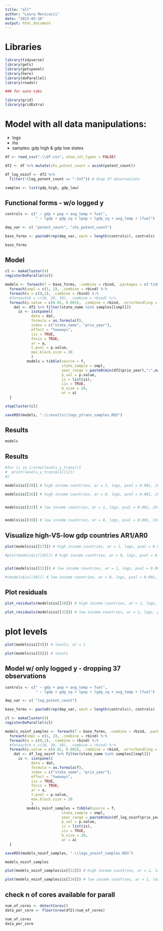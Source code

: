 ```yaml
---
title: "all"
author: "Laura Menicacci"
date: "2023-03-16"
output: html_document
---
```

# Libraries
```r
library(tidyverse)
library(gets)
library(getspanel)
library(here)
library(doParallel)
library(readxl)

### for auto-tabs

library(grid)
library(gridExtra)
```

# Model with all data manipulations:
- logs
- ihs
- samples: gdp high & gdp low states
```r

df <- read_csv(".\\df.csv", show_col_types = FALSE)

df2 <- df %>% mutate(ihs_patent_count = asinh(patent_count))

df_log_noinf <- df2 %>% 
  filter(!(log_patent_count == "-Inf")) # drop 37 observations

samples <- list(gdp_high, gdp_low)

```


## Functional forms - w/o logged y 
```r
controls <- c(" ~ gdp + pop + avg_temp + fuel", 
              " ~ lgdp + gdp_sq + lpop + lgdp_sq + avg_temp + lfuel") 

dep_var <- c( "patent_count", "ihs_patent_count") 

base_forms <- paste0(rep(dep_var, each = length(controls)), controls)

base_forms

```


## Model 
```r

cl <- makeCluster(4)
registerDoParallel(cl)

models <- foreach(f = base_forms, .combine = rbind, .packages = c('tidyverse', 'getspanel')) %:%
  foreach(smpl = c(1, 2), .combine = rbind) %:%
  foreach(a = c(0,1), .combine = rbind) %:%
  #foreach(b = c(10, 20, 30), .combine = rbind) %:%
  foreach(p.value = c(0.01, 0.001), .combine = rbind, .errorhandling = "remove") %dopar% {
    dat <- df2 %>% filter(state_name %in% samples[[smpl]])
      is <- isatpanel(
            data = dat,
            formula = as.formula(f),
            index = c("state_name", "prio_year"),
            effect = "twoways",
            iis = TRUE,
            fesis = TRUE,
            ar = a,
            t.pval = p.value,
            max.block.size = 20
            )
          models = tibble(source = f, 
                          state_sample = smpl,
                          year_range = paste0(min(df2$prio_year),":",max(df2$prio_year)), 
                          p_val = p.value, 
                          is = list(is),
                          iis = TRUE,
                          b_size = 20,
                          ar = a)
  }

stopCluster(cl)

saveRDS(models, ".\\results\\logs_ytrans_samples.RDS")

```

## Results
```r

models

```

## Results
```r
#for (i in 1:nrow(levels_y_trans)){
#  print(levels_y_trans$is[[i]])
#}

models$is[[28]] # high income countries, ar = 1, logs, pval = 0.001, ihs y

models$is[[26]] # high income countries, ar = 0, logs, pval = 0.001, ihs y


models$is[[32]] # low income countries, ar = 1, logs, pval = 0.001, ihs y


models$is[[30]] # low income countries, ar = 0, logs, pval = 0.001, ihs y

```



## Visualize high-VS-low gdp countries AR1/AR0
```r
plot(models$is[[27]]) # high income countries, ar = 1, logs, pval = 0.001, ihs y

#plot(models$is[[26]]) # high income countries, ar = 0, logs, pval = 0.001, ihs y


plot(models$is[[31]]) # low income countries, ar = 1, logs, pval = 0.001, ihs y

#(models$is[[30]]) # low income countries, ar = 0, logs, pval = 0.001, ihs y

```
## Plot residuals
```r
plot_residuals(models$is[[28]]) # high income countries, ar = 1, logs, pval = 0.001, ihs y

plot_residuals(models$is[[32]]) # low income countries, ar = 1, logs, pval = 0.001, ihs y
```
# plot levels
```r
plot(models$is[[4]]) # levels, ar = 1

plot(models$is[[8]]) # levels
```


## Model w/ only logged y - dropping 37 observations
```r

controls <- c(" ~ gdp + pop + avg_temp + fuel", 
              " ~ lgdp + gdp_sq + lpop + lgdp_sq + avg_temp + lfuel") 

dep_var <- c( "log_patent_count") 

base_forms <- paste0(rep(dep_var, each = length(controls)), controls)

cl <- makeCluster(4)
registerDoParallel(cl)

models_noinf_samples <- foreach(f = base_forms, .combine = rbind, .packages = c('tidyverse', 'getspanel')) %:%
  foreach(smpl = c(1, 2), .combine = rbind) %:%
  foreach(a = c(0,1), .combine = rbind) %:%
  #foreach(b = c(10, 20, 30), .combine = rbind) %:%
  foreach(p.value = c(0.01, 0.001), .combine = rbind, .errorhandling = "remove") %dopar% {
    dat <- df_log_noinf %>% filter(state_name %in% samples[[smpl]])
      is <- isatpanel(
            data = dat,
            formula = as.formula(f),
            index = c("state_name", "prio_year"),
            effect = "twoways",
            iis = TRUE,
            fesis = TRUE,
            ar = a,
            t.pval = p.value,
            max.block.size = 20
            )
          models_noinf_samples = tibble(source = f, 
                          state_sample = smpl,      
                          year_range = paste0(min(df_log_noinf$prio_year),":",max(df_log_noinf$prio_year)), 
                          p_val = p.value, 
                          is = list(is),
                          iis = TRUE,
                          b_size = 20,
                          ar = a)
  }

saveRDS(models_noinf_samples, ".\\logs_ynoinf_samples.RDS")

```

```r

models_noinf_samples

```
```r
plot(models_noinf_samples$is[[12]]) # high income countries, ar = 1, logs, pval = 0.001, logged y

plot(models_noinf_samples$is[[16]]) # low income countries, ar = 1, logs, pval = 0.001, logged y
```
## check n of cores available for parall 
```r
num_of_cores <- detectCores()
data_per_core <- floor(nrow(df2)/num_of_cores)

num_of_cores
data_per_core
```
